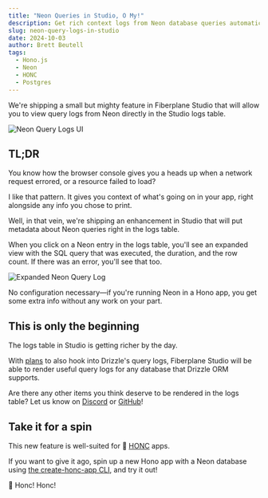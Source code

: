 ```yaml
---
title: "Neon Queries in Studio, O My!"
description: Get rich context logs from Neon database queries automatically in the Studio UI
slug: neon-query-logs-in-studio
date: 2024-10-03
author: Brett Beutell
tags:
  - Hono.js
  - Neon
  - HONC
  - Postgres
---
```



We're shipping a small but mighty feature in Fiberplane Studio that will allow you to view query logs from Neon directly in the Studio logs table.

![Neon Query Logs UI](@/assets/blog/2024-10-03-neon-query-logs.png)

## TL;DR

You know how the browser console gives you a heads up when a network request errored, or a resource failed to load?

I like that pattern. It gives you context of what's going on in your app, right alongside any info you chose to print.

Well, in that vein, we're shipping an enhancement in Studio that will put metadata about Neon queries right in the logs table.

When you click on a Neon entry in the logs table, you'll see an expanded view with the SQL query that was executed, the duration, and the row count.
If there was an error, you'll see that too.

![Expanded Neon Query Log](@/assets/blog/2024-10-03-neon-query-logs-expanded.png)

No configuration necessary—if you're running Neon in a Hono app, you get some extra info without any work on your part.

## This is only the beginning

The logs table in Studio is getting richer by the day.

With [plans](https://github.com/fiberplane/fpx/issues/292) to also hook into Drizzle's query logs, Fiberplane Studio will be able to render useful query logs for any database that Drizzle ORM supports.

Are there any other items you think deserve to be rendered in the logs table? Let us know on [Discord](https://discord.gg/cqdY6SpfVR) or [GitHub](https://github.com/fiberplane/fpx/issues)!

## Take it for a spin

This new feature is well-suited for 🪿 [HONC](https://honc.dev) apps.

If you want to give it ago, spin up a new Hono app with a Neon database using [the create-honc-app CLI](/blog/faster-neon-setup-create-honc-app), and try it out!

<PackageManagers type="create" pkg="honc-app@latest" />

🪿 Honc! Honc!
